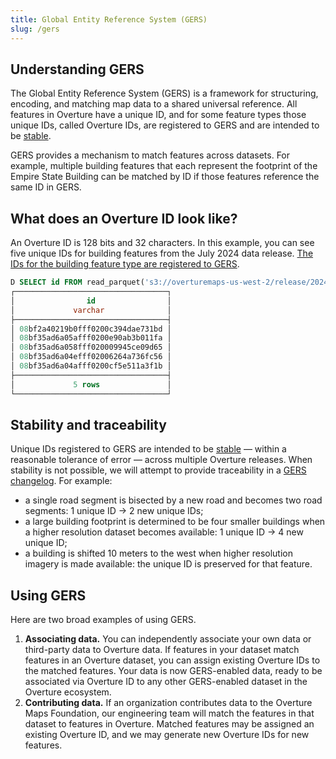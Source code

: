 ```yaml
---
title: Global Entity Reference System (GERS)
slug: /gers
---
```


## Understanding GERS

The Global Entity Reference System (GERS) is a framework for structuring, encoding, and matching map data to a shared universal reference. All features in Overture have a unique ID, and for some feature types those unique IDs, called Overture IDs, are registered to GERS and are intended to be [stable](stability). 

GERS provides a mechanism to match features across datasets. For example, multiple building features that each represent the footprint of the Empire State Building can be matched by ID if those features reference the same ID in GERS. 

## What does an Overture ID look like?

An Overture ID is 128 bits and 32 characters. In this example, you can see five unique IDs for building features from the July 2024 data release. [The IDs for the building feature type are registered to GERS](stability). 

```sql
D SELECT id FROM read_parquet('s3://overturemaps-us-west-2/release/2024-07-22.0/theme=buildings/type=building/*', filename=true, hive_partitioning=1) limit 5;
┌──────────────────────────────────┐
│                id                │
│             varchar              │
├──────────────────────────────────┤
│ 08bf2a40219b0fff0200c394dae731bd │
│ 08bf35ad6a05afff0200e90ab3b011fa │
│ 08bf35ad6a058fff020009945ce09d65 │
│ 08bf35ad6a04efff02006264a736fc56 │
│ 08bf35ad6a04afff0200cf5e511a3f1b │
├──────────────────────────────────┤
│             5 rows               │
└──────────────────────────────────┘
```

## Stability and traceability

Unique IDs registered to GERS are intended to be [stable](stability) &mdash; within a reasonable tolerance of error &mdash; across multiple Overture releases. When stability is not possible, we will attempt to provide traceability in a [GERS changelog](changelog). For example:

- a single road segment is bisected by a new road and becomes two road segments: 1 unique ID → 2 new unique IDs;
- a large building footprint is determined to be four smaller buildings when a higher resolution dataset becomes available: 1 unique ID → 4 new unique ID;
- a building is shifted 10 meters to the west when higher resolution imagery is made available: the unique ID is preserved for that feature.

## Using GERS

Here are two broad examples of using GERS.

1. **Associating data.** You can independently associate your own data or third-party data to Overture data. If features in your dataset match features in an Overture dataset, you can assign existing Overture IDs to the matched features. Your data is now GERS-enabled data, ready to be associated via Overture ID to any other GERS-enabled dataset in the Overture ecosystem.
2. **Contributing data.** If an organization contributes data to the Overture Maps Foundation, our engineering team will match the features in that dataset to features in Overture. Matched features may be assigned an existing Overture ID, and we may generate new Overture IDs for new features. 
 
